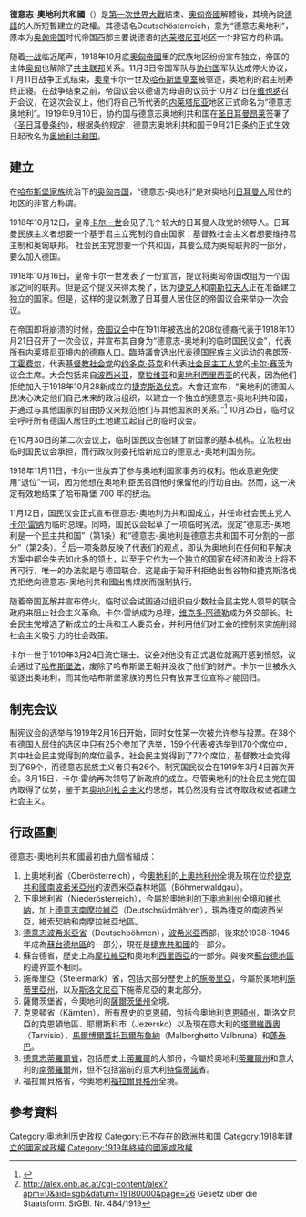 {{Translating|||time=2022-05-11T21:00:00+00:00}}
{{Copy edit|time=2022-05-11T21:49:01+00:00}}
{{Infobox Former Country
|native_name = {{native name|de|Republik Deutschösterreich}} <br /><small>''Deutsch-Österreich''</small>
|conventional_long_name =德意志-奧地利共和國
|common_name =奧地利
|
|continent =[[歐洲|歐洲]]
|region    =中歐
|era       =戰間期
|government_type=[[共和國|共和國]]
|
|year_start=1918年
|date_start=11月11日
|event_start= 罷黜[[卡爾一世_(奧匈帝國)|卡爾一世]]
|year_end= 1919年
|date_end= 10月21日
|event_end= Reichsrat 批准
|
|p1= 內萊塔尼亞
|flag_p1= Flag_of_Austria-Hungary_1869-1918.svg 
|p2=
|flag_p2=
|p3=
|flag_p3=
|p4= 
|flag_p4= 
|p5= 
|flag_p5=
|p6= 
|flag_p6= 
|s1= 奥地利第一共和国
|flag_s1= Flag of Austria.svg
|s2= 捷克斯洛伐克共和国
|flag_s2= Flag of Czechoslovakia.svg
|s3= 意大利王國 (1861年–1946年)
|flag_s3= Flag of Italy (1861-1946).svg
|s4= 斯洛文尼亚人、克罗地亚人和塞尔维亚人国
|flag_s4=Flag_of_the_State_of_Slovenes,_Croats_and_Serbs.svg 
|
|image_flag   =Flag of Austria.svg
|flag         =奧地利國旗
|flag_type    =國旗
|
|image_coat   =[[File:AustriaCoA-1918.svg|85px]]
|symbol       =
|symbol_type  =
|image_map= 
|image_map_caption  = 
|
|image_map2= GermanAustriaMap.png
|image_map2_caption  = 由德意志-奧地利共和國控制的省份
|
---
|national_anthem = <br />{{lang-de|Das Lied Der Duetschen}}/<br />{{lang|de|Duetschlandlied}}<br /><small>[[德意志奧地利，美妙的國度|奧地利，美妙的國度]]</small>
|capital          = 維也納
|
|common_languages =[[德語|德語]]<br />[[捷克語|捷克語]]、[[波蘭語|波蘭語]]
|religion         = [[羅馬天主教|羅馬天主教]]
|currency         = [[奧匈帝國克朗|奧匈帝國克朗]]
|
|title_leader=主席
|leader1=[[卡尔·塞茨|卡尔·塞茨]]
|year_leader1= 1919年-1920年
|leader2=
|year_leader2=
|title_deputy=總理
|deputy1=卡尔·伦纳
|year_deputy1= 1918年-1920年
|deputy2=
|year_deputy2=
|
|legislature  = {{plainlist|
* {{le|臨時國民議會|Provisional National Assembly}} (1918–1919)
* {{le|制憲國民議會|Constituent National Assembly (Austria)}} (1919年起)
 }}
|stat_year1 =
|stat_area1 =
|stat_pop1  =
|stat_year2 =
|stat_area2 =
|stat_pop2  = 
|stat_year3 =
|stat_area3 =
|stat_pop3  =
|footnotes  = 
|today      = {{flag|奧地利}}<br />{{flag|捷克}}<br />{{flag|意大利}}<br />{{flag|斯洛文尼亞}}
}}
{{奥地利历史}}
'''德意志-奧地利共和國'''（{{lang-de|Republik Deutschösterreich 或 Deutsch-Österreich}}）是[[第一次世界大戰|第一次世界大戰]]結束、[[奧匈帝國|奧匈帝國]]解體後，其境內說[[德語|德語]]的人所短暫建立的政權。其德语名Deutschösterreich，意为“德意志奥地利”，原本为[[奥匈帝国|奥匈帝国]]时代帝国西部主要说德语的[[内莱塔尼亚|内莱塔尼亚]]地区一个非官方的称谓。

随着[[第一次世界大战|一战]]临近尾声，1918年10月底[[奥匈帝国|奧匈帝國]]里的民族地区纷纷宣布独立，帝国的主体[[奧地利帝國|奥]][[匈牙利王国|匈]]也解除了[[共主联邦|共主联邦]]关系。11月3日帝国军队与[[协约国|协约国]]军队达成停火协议，11月11日战争正式结束，[[奧皇|奧皇]]卡尔一世及[[哈布斯堡皇室|哈布斯堡皇室]]被驱逐，奥地利的君主制寿终正寝。在战争结束之前，帝国议会以德语为母语的议员于10月21日在[[维也纳|维也纳]]召开会议，在这次会议上，他们将自己所代表的[[内莱塔尼亚|内莱塔尼亚]]地区正式命名为“德意志奥地利”。1919年9月10日，协约国与德意志奥地利共和国在[[圣日耳曼昂莱|圣日耳曼昂莱]]签署了《[[圣日耳曼条约|圣日耳曼条约]]》，根据条约规定，德意志奥地利共和国于9月21日条约正式生效日起改名为[[奥地利第一共和国|奥地利共和国]]。

==建立==

在[[哈布斯堡家族|哈布斯堡家族]]统治下的[[奥匈帝国|奥匈帝国]]，“德意志-奥地利”是对奥地利[[日耳曼人|日耳曼人]]居住的地区的非官方称谓。

1918年10月12日，皇帝[[卡尔一世|卡尔一世]]会见了几个较大的日耳曼人政党的领导人。日耳曼民族主义者想要一个基于君主立宪制的自由国家；基督教社会主义者想要维持君主制和奥匈联邦。 社会民主党想要一个共和国，其要么成为奥匈联邦的一部分，要么加入德国。

1918年10月16日，皇帝卡尔一世发表了一份宣言，提议将奥匈帝国改组为一个国家之间的联邦。但是这个提议来得太晚了，因为[[捷克人|捷克人]]和[[南部斯拉夫民族|南斯拉夫人]]正在准备建立独立的国家。但是，这样的提议刺激了日耳曼人居住区的帝国议会来举办一次会议。

在帝国即将崩溃的时候，[[帝国议会|帝国议会]]中在1911年被选出的208位德裔代表于1918年10月21日召开了一次会议，并宣布其自身为“德意志-奥地利的临时国民议会”，代表所有内莱塔尼亚境内的德裔人口。臨時議會选出代表德国民族主义运动的[[弗朗茨·丁霍费尔|弗朗茨·丁霍费尔]]，代表[[基督教社会党_(奥地利)|基督教社会党]]的[[约多克·芬克|约多克·芬克]]和代表[[奧地利社會民主黨|社会民主工人党]]的[[卡尔·赛茨|卡尔·赛茨]]为议会主席。大会包括来自[[波西米亚|波西米亚]]，[[摩拉维亚|摩拉维亚]]和[[奥地利西里西亚|奥地利西里西亚]]的代表，因為他们拒绝加入于1918年10月28新成立的[[捷克斯洛伐克|捷克斯洛伐克]]{{來源請求}}。大會还宣布，“奥地利的德国人民决心决定他们自己未来的政治组织，以建立一个独立的德意志-奥地利共和國，并通过与其他国家的自由协议来规范他们与其他国家的关系。”<ref>{{Cite book|url=https://books.google.com/books?id=VLSiAAAAIAAJ&q=republic+of+germany-austria+1918&pg=PA8|title=Post-war German-Austrian Relations: The Anschluss Movement, 1918–1936|first=Mary Margaret|last=Ball|publisher=Stanford University Press|isbn=9780804702911|via=Google Books|access-date=2022-03-10|archive-date=2022-03-13|archive-url=https://web.archive.org/web/20220313164039/https://books.google.com/books?id=VLSiAAAAIAAJ&q=republic+of+germany-austria+1918&pg=PA8}}</ref> 10月25日，临时议会呼吁所有德国人居住的土地建立起自己的临时议会。

在10月30日的第二次会议上，临时国民议会创建了新国家的基本机构。立法权由临时国民议会承担，而行​​政权则委托给新成立的德意志-奥地利国务院。

1918年11月11日，卡尔一世放弃了参与奥地利国家事务的权利。他故意避免使用“退位”一词，因为他想在奥地利臣民召回他时保留他的行动自由。然而，这一决定有效地结束了哈布斯堡 700 年的统治。

11月12日，国民议会正式宣布德意志-奥地利为共和国成立，并任命社会民主党人[[卡尔·雷纳|卡尔·雷纳]]为临时总理。同時，国民议会起草了一项临时宪法，规定“德意志-奥地利是一个民主共和国”（第1条）和“德意志-奥地利是德意志共和国不可分割的一部分”（第2条）。<ref>http://alex.onb.ac.at/cgi-content/alex?apm=0&aid=sgb&datum=19180000&page=26 {{Wayback|url=http://alex.onb.ac.at/cgi-content/alex?apm=0&aid=sgb&datum=19180000&page=26 |date=20200803201056 }} Gesetz über die Staatsform. StGBl. Nr. 484/1919</ref> 后一项条款反映了代表们的观点，即认为奥地利在任何和平解决方案中都会失去如此多的领土，以至于它作为一个独立的国家在经济和政治上将不再可行，唯一的办法就是与德国联合。这是由于匈牙利拒绝出售谷物和捷克斯洛伐克拒绝向德意志-奥地利共和國出售煤炭而强制执行。

随着帝国瓦解并宣布停火，临时议会试图通过组织由少数社会民主党人领导的联合政府来阻止社会主义革命。卡尔·雷纳成为总理，[[维克多·阿德勒|维克多·阿德勒]]成为外交部长。社会民主党增选了新成立的士兵和工人委员会，并利用他们对工会的控制来实施削弱社会主义吸引力的社会政策。

卡尔一世于1919年3月24日流亡瑞士。议会对他没有正式退位就离开感到愤怒，议会通过了[[哈布斯堡法|哈布斯堡法]]，废除了哈布斯堡王朝并没收了他们的财产。卡尔一世被永久驱逐出奥地利，而其他哈布斯堡家族的男性只有放弃王位宣称才能回归。

==制宪会议==

制宪议会的选举与1919年2月16日开始，同时女性第一次被允许参与投票。在38个有德国人居住的选区中只有25个参加了选举，159个代表被选举到170个席位中，其中社会民主党得到的席位最多。社会民主党得到了72个席位，基督教社会党得到了69个，而德意志民族主义者只有26个。制宪国民议会在1919年3月4日首次开会。3月15日，卡尔·雷纳再次领导了新政府的成立。尽管奥地利的社会民主党在国内取得了优势，鉴于其[[奥地利社会主义|奥地利社会主义]]的思想，其仍然没有尝试夺取政权或者建立社会主义。

==行政區劃==
德意志-奧地利共和國最初由九個省組成：

# 上奧地利省（Oberösterreich），今[[奧地利|奧地利]]的[[上奧地利州|上奧地利州]]全境及現在位於[[捷克共和國|捷克共和國]][[南波希米亞州|南波希米亞州]]的波西米亞森林地區（Böhmerwaldgau）。
# 下奧地利省（Niederösterreich），今屬於奧地利的[[下奧地利州|下奧地利州]]全境和[[維也納|維也納]]，加上[[德意志南摩拉維亞|德意志南摩拉維亞]]（Deutschsüdmähren），現為捷克的南波西米亞，維索契納和南摩拉維亞地區。
# [[德意志波希米亞省|德意志波希米亞省]]（Deutschböhmen），[[波希米亞|波希米亞]]西部，後來於1938~1945年成為[[蘇台德地區|蘇台德地區]]的一部分，現在是[[捷克共和國|捷克共和國]]的一部分。
# 蘇台德省，歷史上為[[摩拉維亞|摩拉維亞]]和奧地利[[西里西亞|西里西亞]]的一部分。與後來[[蘇台德地區|蘇台德地區]]的邊界並不相同。
# 施蒂里亞（Steiermark）省，包括大部分歷史上的[[施蒂里亞|施蒂里亞]]，今屬於奧地利[[施蒂里亞州|施蒂里亞州]]，以及[[斯洛文尼亞|斯洛文尼亞]]下施蒂尼亞的東北部分。
# 薩爾茨堡省，今奧地利的[[薩爾茨堡州|薩爾茨堡州]]全境。
# 克恩頓省（Kärnten），所有歷史的[[克恩頓|克恩頓]]，包括今奧地利[[克恩頓州|克恩頓州]]，斯洛文尼亞的克恩頓地區、耶爾斯科市（Jezersko）以及現在意大利的[[塔爾維西奧|塔爾維西奧]]（Tarvisio），[[馬爾博爾蓋托瓦爾布魯納|馬爾博爾蓋托瓦爾布魯納]]（Malborghetto Valbruna）和[[蓬泰巴|蓬泰巴]]。
# [[德意志蒂羅爾|德意志蒂羅爾省]]，包括歷史上[[蒂羅爾|蒂羅爾]]的大部份，今屬於奧地利[[蒂羅爾州|蒂羅爾州]]和意大利的[[南蒂羅爾|南蒂羅爾]]州，但不包括當前的意大利[[特倫蒂諾|特倫蒂諾]]省。
# 福拉爾貝格省，今奧地利[[福拉爾貝格州|福拉爾貝格州]]全境。

== 參考資料 ==
{{DEFAULTSORT:Deutschösterreich}}
[[Category:奥地利历史政权|Category:奥地利历史政权]]
[[Category:已不存在的欧洲共和国|Category:已不存在的欧洲共和国]]
[[Category:1918年建立的國家或政權|Category:1918年建立的國家或政權]]
[[Category:1919年終結的國家或政權|Category:1919年終結的國家或政權]]